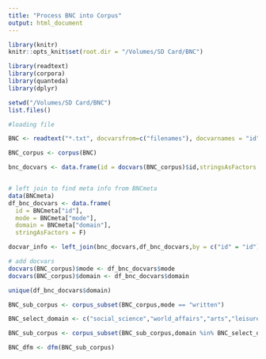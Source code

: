 ```yaml
---
title: "Process BNC into Corpus"
output: html_document
---
```



```r
library(knitr)
knitr::opts_knit$set(root.dir = "/Volumes/SD Card/BNC")

library(readtext)
library(corpora)
library(quanteda)
library(dplyr)

```

```r
setwd("/Volumes/SD Card/BNC")
list.files()

#loading file 

BNC <- readtext("*.txt", docvarsfrom=c("filenames"), docvarnames = "id")

BNC_corpus <- corpus(BNC)

bnc_docvars <- data.frame(id = docvars(BNC_corpus)$id,stringsAsFactors = F)


# left join to find meta info from BNCmeta 
data(BNCmeta)
df_bnc_docvars <- data.frame(
  id = BNCmeta["id"],
  mode = BNCmeta["mode"],
  domain = BNCmeta["domain"],
  stringAsFactors = F) 

docvar_info <- left_join(bnc_docvars,df_bnc_docvars,by = c("id" = "id"))

# add docvars
docvars(BNC_corpus)$mode <- df_bnc_docvars$mode
docvars(BNC_corpus)$domain <- df_bnc_docvars$domain

unique(df_bnc_docvars$domain)

```

```r
BNC_sub_corpus <- corpus_subset(BNC_corpus,mode == "written")

BNC_select_domain <- c("social_science","world_affairs","arts","leisure","commerce_finance")

BNC_sub_corpus <- corpus_subset(BNC_sub_corpus,domain %in% BNC_select_domain)

BNC_dfm <- dfm(BNC_sub_corpus)
```

